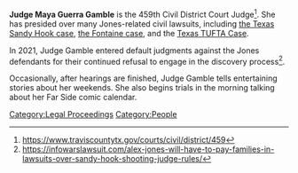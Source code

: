 '''Judge Maya Guerra Gamble''' is the 459th Civil District Court Judge<ref>https://www.traviscountytx.gov/courts/civil/district/459</ref>. She has presided over many Jones-related civil lawsuits, including [[Texas Sandy Hook Lawsuit (Heslin v. Jones)|the Texas Sandy Hook case]], [[Texas Parkland Shooting Lawsuit (Fontaine v. Jones)|the Fontaine case]], and the [[Texas TUFTA Case]].

In 2021, Judge Gamble entered default judgments against the Jones defendants for their continued refusal to engage in the discovery process<ref>https://infowarslawsuit.com/alex-jones-will-have-to-pay-families-in-lawsuits-over-sandy-hook-shooting-judge-rules/</ref>.

Occasionally, after hearings are finished, Judge Gamble tells entertaining stories about her weekends. She also begins trials in the morning talking about her Far Side comic calendar.
[[Category:Legal Proceedings]]
[[Category:People]]
